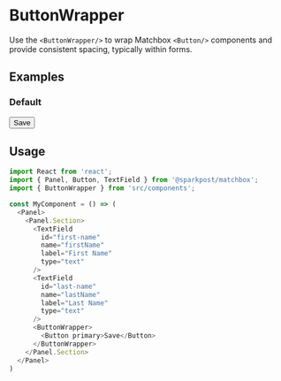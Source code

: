 
<Meta title="Buttons|ButtonWrapper" component={ButtonWrapper}/>

# ButtonWrapper

Use the `<ButtonWrapper/>` to wrap Matchbox `<Button/>` components and provide consistent spacing, typically within forms.

## Examples

### Default

<Preview>
  <Story name="default">
    <Panel>
      <Panel.Section>
        <TextField
          id="first-name"
          name="firstName"
          label="First Name"
          type="text"
        />
        <TextField
          id="last-name"
          name="lastName"
          label="Last Name"
          type="text"
        />
        <ButtonWrapper>
          <Button primary>Save</Button>
        </ButtonWrapper>
      </Panel.Section>
    </Panel>
  </Story>
</Preview>

## Usage

```js
import React from 'react';
import { Panel, Button, TextField } from '@sparkpost/matchbox';
import { ButtonWrapper } from 'src/components';

const MyComponent = () => (
  <Panel>
    <Panel.Section>
      <TextField
        id="first-name"
        name="firstName"
        label="First Name"
        type="text"
      />
      <TextField
        id="last-name"
        name="lastName"
        label="Last Name"
        type="text"
      />
      <ButtonWrapper>
        <Button primary>Save</Button>
      </ButtonWrapper>
    </Panel.Section>
  </Panel>
)
```
